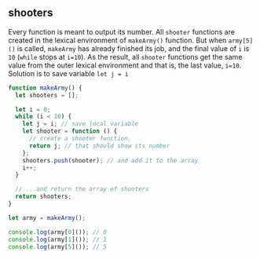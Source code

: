 
## shooters

Every function is meant to output its number. All `shooter` functions are created in the lexical
environment of `makeArmy()` function. But when `army[5]()` is called, `makeArmy` has already
finished its job, and the final value of `i` is `10` (`while` stops at `i=10`). As the result,
all `shooter` functions get the same value from the outer lexical environment and that is,
the last value, `i=10`. Solution is to save variable `let j = i`

```js
function makeArmy() {
  let shooters = [];

  let i = 0;
  while (i < 10) {
    let j = i; // save local variable
    let shooter = function () {
      // create a shooter function,
      return j; // that should show its number
    };
    shooters.push(shooter); // and add it to the array
    i++;
  }

  // ...and return the array of shooters
  return shooters;
}

let army = makeArmy();

console.log(army[0]()); // 0
console.log(army[1]()); // 1
console.log(army[5]()); // 5
```
